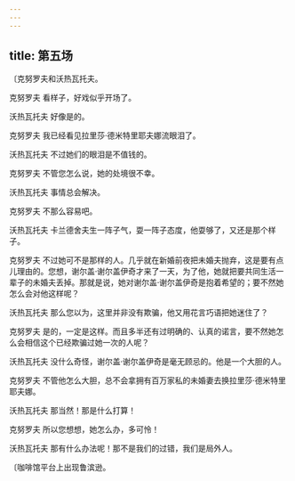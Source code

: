 ```yaml
---
---
---
```

title: 第五场
---




〔克努罗夫和沃热瓦托夫。





克努罗夫 看样子，好戏似乎开场了。

沃热瓦托夫 好像是的。

克努罗夫 我已经看见拉里莎·德米特里耶夫娜流眼泪了。

沃热瓦托夫 不过她们的眼泪是不值钱的。

克努罗夫 不管您怎么说，她的处境很不幸。

沃热瓦托夫 事情总会解决。

克努罗夫 不那么容易吧。

沃热瓦托夫 卡兰德舍夫生一阵子气，耍一阵子态度，他耍够了，又还是那个样子。

克努罗夫 不过她可不是那样的人。几乎就在新婚前夜把未婚夫抛弃，这是要有点儿理由的。您想，谢尔盖·谢尔盖伊奇才来了一天，为了他，她就把要共同生活一辈子的未婚夫丢掉。那就是说，她对谢尔盖·谢尔盖伊奇是抱着希望的；要不然她怎么会对他这样呢？

沃热瓦托夫 那么您以为，这里并非没有欺骗，他又用花言巧语把她迷住了？

克努罗夫 是的，一定是这样。而且多半还有过明确的、认真的诺言，要不然她怎么会相信这个已经欺骗过她一次的人呢？

沃热瓦托夫 没什么奇怪，谢尔盖·谢尔盖伊奇是毫无顾忌的。他是一个大胆的人。

克努罗夫 不管他怎么大胆，总不会拿拥有百万家私的未婚妻去换拉里莎·德米特里耶夫娜。

沃热瓦托夫 那当然！那是什么打算！

克努罗夫 所以您想想，她怎么办，多可怜！

沃热瓦托夫 那有什么办法呢！那不是我们的过错，我们是局外人。

〔咖啡馆平台上出现鲁滨逊。